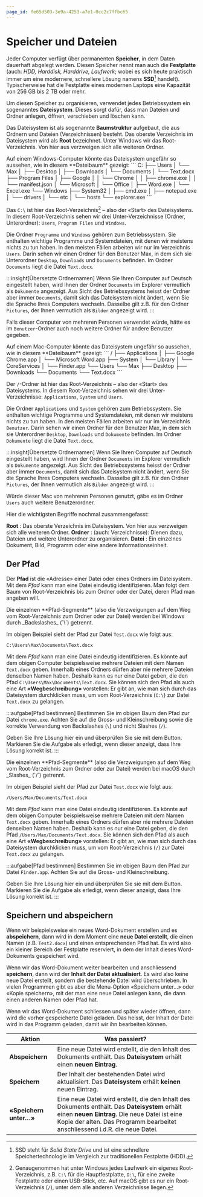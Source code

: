 ```yaml
---
page_id: fe65d503-3e9a-4253-a7e1-0cc2c7ffbc65
---
```



# Speicher und Dateien
Jeder Computer verfügt über permanenten **Speicher**, in dem Daten dauerhaft abgelegt werden. Diesen Speicher nennt man auch die **Festplatte** (auch: _HDD, Harddisk, Harddrive, Laufwerk_; wobei es sich heute praktisch immer um eine modernere, schnellere Lösung namens **SSD**[^1] handelt). Typischerweise hat die Festplatte eines modernen Laptops eine Kapazität von 256 GB bis 2 TB oder mehr.

Um diesen Speicher zu organisieren, verwendet jedes Betriebssystem ein sogenanntes **Dateisystem**. Dieses sorgt dafür, dass man Dateien und Ordner anlegen, öffnen, verschieben und löschen kann.

Das Dateisystem ist als sogenannte **Baumstruktur** aufgebaut, die aus Ordnern und Dateien (Verzeichnissen) besteht. Das oberste Verzeichnis im Dateisystem wird als **Root** bezeichnet. Unter Windows wir das Root-Verzeichnis. Von hier aus verzweigen sich alle weiteren Ordner.

<OsTabs>
<TabItem value="win">   
Auf einem Windows-Computer könnte das Dateisystem ungefähr so aussehen, wie in diesem **Dateibaum** gezeigt:
```
C:
├── Users
│   └── Max
│       ├── Desktop
│       ├── Downloads
│       └── Documents
│           └── Text.docx
├── Program Files
│   ├── Google
│   │   └── Chrome
│   │       ├── chrome.exe
│   │       └── manifest.json
│   └── Microsoft
│       └── Office
│           ├── Word.exe
│           └── Excel.exe
└── Windows
    ├── System32
    │   ├── cmd.exe
    │   ├── notepad.exe
    │   └── drivers
    │       └── etc
    │           └── hosts
    └── explorer.exe
```

Das `C:\` ist hier das Root-Verzeichnis[^2] – also der «Start» des Dateisystems. In diesem Root-Verzeichnis sehen wir drei Unter-Verzeichnisse (Ordner, Unterordner): `Users`, `Program Files` und `Windows`.

Die Ordner `Programme` und `Windows` gehören zum Betriebssystem. Sie enthalten wichtige Programme und Systemdateien, mit denen wir meistens nichts zu tun haben. In den meisten Fällen arbeiten wir nur im Verzeichnis `Users`. Darin sehen wir einen Ordner für den Benutzer Max, in dem sich sie Unterordner `Desktop`, `Downloads` und `Documents` befinden. Im Ordner `Documents` liegt die Datei `Text.docx`. 

:::insight[Übersetzte Ordnernamen]
Wenn Sie Ihren Computer auf Deutsch eingestellt haben, wird Ihnen der Ordner `Documents` im Explorer vermutlich als `Dokumente` angezeigt. Aus Sicht des Betriebssystems heisst der Ordner aber immer `Documents`, damit sich das Dateisystem nicht ändert, wenn Sie die Sprache Ihres Computers wechseln. Dasselbe gilt z.B. für den Ordner `Pictures`, der Ihnen vermutlich als `Bilder` angezeigt wird.
:::

Falls dieser Computer von mehreren Personen verwendet würde, hätte es im `Benutzer`-Ordner auch noch weitere Ordner für andere Benutzer gegeben.
</TabItem>

<TabItem value="mac">
Auf einem Mac-Computer könnte das Dateisystem ungefähr so aussehen, wie in diesem **Dateibaum** gezeigt:
```
/
├── Applications
│   ├── Google Chrome.app
│   └── Microsoft Word.app
├── System
│   └── Library
│       └── CoreServices
│           └── Finder.app
└── Users
    └── Max
        ├── Desktop
        ├── Downloads
        └── Documents
            └── Text.docx
```

Der `/`-Ordner ist hier das Root-Verzeichnis – also der «Start» des Dateisystems. In diesem Root-Verzeichnis sehen wir drei Unter-Verzeichnisse: `Applications`, `System` und `Users`.

Die Ordner `Applications` und `System` gehören zum Betriebssystem. Sie enthalten wichtige Programme und Systemdateien, mit denen wir meistens nichts zu tun haben.  In den meisten Fällen arbeiten wir nur im Verzeichnis `Benutzer`. Darin sehen wir einen Ordner für den Benutzer Max, in dem sich sie Unterordner `Desktop`, `Downloads` und `Dokumente` befinden. Im Ordner `Dokumente` liegt die Datei `Text.docx`. 

:::insight[Übersetzte Ordnernamen]
Wenn Sie Ihren Computer auf Deutsch eingestellt haben, wird Ihnen der Ordner `Documents` im Explorer vermutlich als `Dokumente` angezeigt. Aus Sicht des Betriebssystems heisst der Ordner aber immer `Documents`, damit sich das Dateisystem nicht ändert, wenn Sie die Sprache Ihres Computers wechseln. Dasselbe gilt z.B. für den Ordner `Pictures`, der Ihnen vermutlich als `Bilder` angezeigt wird.
:::

Würde dieser Mac von mehreren Personen genutzt, gäbe es im Ordner `Users` auch weitere Benutzerordner.
</TabItem>
</OsTabs>

Hier die wichtigsten Begriffe nochmal zusammengefasst:

**Root**
: Das oberste Verzeichnis im Dateisystem. Von hier aus verzweigen sich alle weiteren Ordner.
**Ordner** 
: (auch: Verzeichnisse): Dienen dazu, Dateien und weitere Unterordner zu organisieren.
**Datei**
: Ein einzelnes Dokument, Bild, Programm oder eine andere Informationseinheit.

## Der Pfad
Der **Pfad** ist die «Adresse» einer Datei oder eines Ordners im Dateisystem. Mit dem _Pfad_ kann man eine Datei eindeutig identifizieren. Man folgt dem Baum von Root-Verzeichnis bis zum Ordner oder der Datei, deren Pfad man angeben will.

<OsTabs>
<TabItem value="win">
Die einzelnen **Pfad-Segmente** (also die Verzweigungen auf dem Weg vom Root-Verzeichnis zum Ordner oder zur Datei) werden bei Windows durch _Backslashes_ (`\`) getrennt.

Im obigen Beispiel sieht der Pfad zur Datei `Test.docx` wie folgt aus:

```
C:\Users\Max\Documents\Text.docx
```

Mit dem _Pfad_ kann man eine Datei eindeutig identifizieren. Es könnte auf dem obigen Computer beispielsweise mehrere Dateien mit dem Namen `Text.docx` geben. Innerhalb eines Ordners dürfen aber nie mehrere Dateien denselben Namen haben. Deshalb kann es nur eine Datei geben, die den Pfad `C:\Users\Max\Documents\Text.docx`. Sie können sich den Pfad als auch eine Art **«Wegbeschreibung»** vorstellen: Er gibt an, wie man sich durch das Dateisystem durchklicken muss, um vom Root-Verzeichnis (`C:\`) zur Datei `Text.docx` zu gelangen.

:::aufgabe[Pfad bestimmen]
<TaskState id="018d232b-550d-4682-91f7-5bcc687d28ad" />
Bestimmen Sie im obigen Baum den Pfad zur Datei `chrome.exe`. Achten Sie auf die Gross- und Kleinschreibung sowie die korrekte Verwendung von Backslashes (`\`) und nicht Slashes (`/`).

Geben Sie Ihre Lösung hier ein und überprüfen Sie sie mit dem Button. Markieren Sie die Aufgabe als erledigt, wenn dieser anzeigt, dass Ihre Lösung korrekt ist.
<String id="e726160f-f04c-4aed-af40-c679b9bc1ccc" inputWidth="25em" solution="C:\Program Files\Google\Chrome\chrome.exe" />
:::
</TabItem>

<TabItem value="mac">
Die einzelnen **Pfad-Segmente** (also die Verzweigungen auf dem Weg vom Root-Verzeichnis zum Ordner oder zur Datei) werden bei macOS durch _Slashes_ (`/`) getrennt.

Im obigen Beispiel sieht der Pfad zur Datei `Test.docx` wie folgt aus:

```
/Users/Max/Documents/Text.docx
```

Mit dem _Pfad_ kann man eine Datei eindeutig identifizieren. Es könnte auf dem obigen Computer beispielsweise mehrere Dateien mit dem Namen `Text.docx` geben. Innerhalb eines Ordners dürfen aber nie mehrere Dateien denselben Namen haben. Deshalb kann es nur eine Datei geben, die den Pfad `/Users/Max/Documents/Text.docx`. Sie können sich den Pfad als auch eine Art **«Wegbeschreibung»** vorstellen: Er gibt an, wie man sich durch das Dateisystem durchklicken muss, um vom Root-Verzeichnis (`/`) zur Datei `Text.docx` zu gelangen.

:::aufgabe[Pfad bestimmen]
<TaskState id="018d232b-550d-4682-91f7-5bcc687d28ad" />
Bestimmen Sie im obigen Baum den Pfad zur Datei `Finder.app`. Achten Sie auf die Gross- und Kleinschreibung.

Geben Sie Ihre Lösung hier ein und überprüfen Sie sie mit dem Button. Markieren Sie die Aufgabe als erledigt, wenn dieser anzeigt, dass Ihre Lösung korrekt ist.
<String id="4ff12db9-dfd7-4f83-aac1-b7f8db54e7c8" inputWidth="25em" solution="/System/Library/CoreServices/Finder.app" />
:::
</TabItem>
</OsTabs>

## Speichern und abspeichern
Wenn wir beispielsweise ein neues Word-Dokument erstellen und es **abspeichern**, dann wird in dem Moment eine **neue Datei erstellt**, die einen Namen (z.B. `Test2.docx`) und einen entsprechenden Pfad hat. Es wird also ein kleiner Bereich der Festplatte reserviert, in dem der Inhalt dieses Word-Dokuments gespeichert wird.

Wenn wir das Word-Dokument weiter bearbeiten und anschliessend **speichern**, dann wird der **Inhalt der Datei aktualisiert**. Es wird also keine neue Datei erstellt, sondern die bestehende Datei wird überschrieben. In vielen Programmen gibt es aber die Menu-Option «Speichern unter…» oder «Kopie speichern», mit der man eine neue Datei anlegen kann, die dann einen anderen Namen oder Pfad hat.

Wenn wir das Word-Dokument schliessen und später wieder öffnen, dann wird die vorher gespeicherte Datei geladen. Das heisst, der Inhalt der Datei wird in das Programm geladen, damit wir ihn bearbeiten können.

| Aktion | Was passiert? |
| --- | --- |
| **Abspeichern** | Eine neue Datei wird erstellt, die den Inhalt des Dokuments enthält. Das **Dateisystem** erhält einen **neuen Eintrag**. |
| **Speichern** | Der Inhalt der bestehenden Datei wird aktualisiert. Das **Dateisystem** erhält **keinen** neuen Eintrag. |
| **«Speichern unter…»** | Eine neue Datei wird erstellt, die den Inhalt des Dokuments enthält. Das **Dateisystem** erhält einen **neuen Eintrag**. Die neue Datei ist eine Kopie der alten. Das Programm bearbeitet anschliessend i.d.R. die neue Datei. |

[^1]: SSD steht für _Solid State Drive_ und ist eine schnellere Speichertechnologie im Vergleich zur traditionellen Festplatte (HDD).
[^2]: Genaugenommen hat unter Windows jedes Laufwerk ein eigenes Root-Verzeichnis, z.B. `C:\` für die Hauptfestplatte, `D:\`, für eine zweite Festplatte oder einen USB-Stick, etc. Auf macOS gibt es nur ein Root-Verzeichnis (`/`), unter dem alle anderen Verzeichnisse liegen.